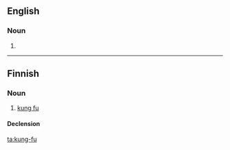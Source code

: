 ==English==

===Noun===
{{en-noun|-}}

# {{alternative spelling of|[[kung fu]]}}

----

==Finnish==

===Noun===
{{infl|fi|noun}}

# [[kung fu]]

====Declension====
{{fi-decl-rosé|kung-f|u}}

[[ta:kung-fu]]